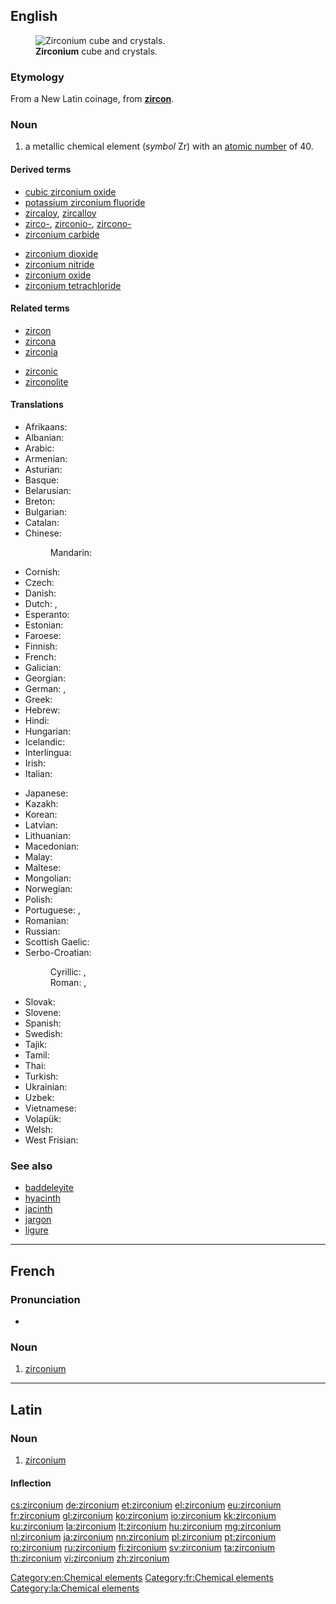 ==English==
{{elements|Zr|yttrium|Y|niobium|Nb}}
{{wikipedia}}
[[File:Zirconium crystal bar and 1cm3 cube.jpg|thumb|'''Zirconium''' cube and crystals.]]

===Etymology===
From a New Latin coinage, from '''[[zircon]]'''.

===Noun===
{{en-noun|-}}

# a metallic chemical element (''symbol'' Zr) with an [[atomic number]] of 40.

====Derived terms====
{{der-top|}}
* [[cubic zirconium oxide]]
* [[potassium zirconium fluoride]]
* [[zircaloy]], [[zircalloy]]
* [[zirco-]], [[zirconio-]], [[zircono-]]
* [[zirconium carbide]]
{{der-mid}}
* [[zirconium dioxide]]
* [[zirconium nitride]]
* [[zirconium oxide]]
* [[zirconium tetrachloride]]
{{der-bottom}}

====Related terms====
{{rel-top|}}
* [[zircon]]
* [[zircona]]
* [[zirconia]]
{{rel-mid}}
* [[zirconic]]
* [[zirconolite]]
{{rel-bottom}}

====Translations====

{{trans-top|chemical element}}
* Afrikaans: {{t-|af|sirkonium}}
* Albanian: {{t-|sq|zirkonium}}
* Arabic: {{t-|ar|زيركونيوم|m|tr=zirkúnyum|sc=Arab}}
* Armenian: {{t-|hy|ցիրկոնիում|tr=cʿirkonium}}
* Asturian: {{t-|ast|circoniu|m}}
* Basque: {{t-|eu|zirkonioa}}
* Belarusian: {{t-|be|цырконiй|m|tr=cyrkónij|sc=Cyrl}}
* Breton: {{t+|br|zirkoniom}}
* Bulgarian: {{t-|bg|цирконий|m|tr=cirkónij}}
* Catalan: {{t-|ca|zirconi}}
* Chinese:
*: Mandarin: {{t|cmn|鋯|tr=gào|sc=Hani}}
* Cornish: {{t-|kw|zerconyum}}
* Czech: {{t+|cs|zirkonium}}
* Danish: {{t-|da|zirkonium}}
* Dutch: {{t+|nl|zirkonium|n}}, {{t+|nl|zirkoon|n}}
* Esperanto: {{t+|eo|zirkonio}}
* Estonian: {{t-|et|tsirkoonium}}
* Faroese: {{t-|fo|zirkon}}
* Finnish: {{t+|fi|zirkonium}}
* French: {{t+|fr|zirconium|m}}
* Galician: {{t+|gl|circonio}}
* Georgian: {{t-|ka|ცირკონიუმი|tr=tsirkoniumi|sc=Geor}}
* German: {{t+|de|Zirkon|n}}, {{t+|de|Zirkonium|n}}
* Greek: {{t+|el|ζιρκόνιο|n|tr=zirkónio}}
* Hebrew: {{t+|he|זירקוניום|tr=zirkónyum|sc=Hebr}}
* Hindi: {{t-|hi|गोमेदातु|tr=gomedaatu|sc=Deva}}
* Hungarian: {{t+|hu|cirkónium}}
* Icelandic: {{t+|is|sirkon}}
* Interlingua: {{t-|ia|zirconium}}
* Irish: {{t+|ga|siorcóiniam}}
* Italian: {{t+|it|zirconio|m}}
{{trans-mid}}
* Japanese: {{t+|ja|ジルコニウム|tr=jirukoniumu}}
* Kazakh: {{t-|kk|цирконий|tr=cirkoniy|sc=Cyrl}}
* Korean: {{t+|ko|지르코늄|tr=jireukonyum|sc=Kore}}
* Latvian: {{t-|lv|cirkonijs}}
* Lithuanian: {{t+|lt|cirkonis}}
* Macedonian: {{t-|mk|циркониум|m|tr=cirkónium|sc=Cyrl}}
* Malay: {{t-|ms|zirkonium}}
* Maltese: {{t-|mt|żirkonju}}
* Mongolian: {{t-|mn|циркони|tr=cirkóni|sc=Cyrl}}
* Norwegian: {{t-|no|zirkonium}}
* Polish: {{t+|pl|cyrkon|m}}
* Portuguese: {{qualifier|Portugal}} {{t+|pt|zircónio}}, {{qualifier|Brazil}} {{t+|pt|zircônio|m}}
* Romanian: {{t+|ro|zirconiu|n}}
* Russian: {{t+|ru|цирконий|m|tr=cirkónij}}
* Scottish Gaelic: {{t-|gd|siorcòiniam}}
* Serbo-Croatian:
*: Cyrillic: {{t-|sh|циркониjум|m|sc=Cyrl}}, {{t-|sh|циркониj|m|sc=Cyrl}}
*: Roman: {{t-|sh|cirkonijum|m|sc=Latn}}, {{t-|sh|cirkonij|m|sc=Latn}}
* Slovak: {{t-|sk|zirkón}}
* Slovene: {{t+|sl|cirkonij}}
* Spanish: {{t+|es|circonio|m}}
* Swedish: {{t+|sv|zirkonium|n}}
* Tajik: {{t-|tg|cirkoni'|sc=Latn}}
* Tamil: {{t-|ta|வன்தங்கம்|tr=van-thangam|sc=Taml}}
* Thai: {{t-|th|เซอร์โคเนียม|tr=soekhōniam|sc=Thai}}
* Turkish: {{t+|tr|zirkonyum}}
* Ukrainian: {{t-|uk|цирконiй|m|tr=cyrkónij|sc=Cyrl}}
* Uzbek: {{t-|uz|цирконий|tr=tsirkoniy|sc=Cyrl}}
* Vietnamese: {{t-|vi|ziriconi}}
* Volapük: {{t+|vo|zirkonin}}
* Welsh: {{t-|cy|zirconiwm}}
* West Frisian: {{t-|fy|zirkonium}}
{{trans-bottom}}

===See also===
* [[baddeleyite]]
* [[hyacinth]]
* [[jacinth]]
* [[jargon]]
* [[ligure]]

[[Category:en:Chemical elements]]

----

==French==
{{wikipedia|lang=fr}}

===Pronunciation===
* {{IPA|lang=fr| /ziʁ.kɔ.njɔm/ }}

===Noun===
{{fr-noun-unc|m}}

# [[#English|zirconium]]

[[Category:fr:Chemical elements]]

----

==Latin==
{{wikipedia|lang=la}}

===Noun===
{{la-noun|zircōnium|zirconii|zircōniī|n|second}}

# [[#English|zirconium]]

====Inflection====
{{la-decl-2nd-N|zirconi|zircōni}}

[[Category:la:Chemical elements]]

[[cs:zirconium]]
[[de:zirconium]]
[[et:zirconium]]
[[el:zirconium]]
[[eu:zirconium]]
[[fr:zirconium]]
[[gl:zirconium]]
[[ko:zirconium]]
[[io:zirconium]]
[[kk:zirconium]]
[[ku:zirconium]]
[[la:zirconium]]
[[lt:zirconium]]
[[hu:zirconium]]
[[mg:zirconium]]
[[nl:zirconium]]
[[ja:zirconium]]
[[nn:zirconium]]
[[pl:zirconium]]
[[pt:zirconium]]
[[ro:zirconium]]
[[ru:zirconium]]
[[fi:zirconium]]
[[sv:zirconium]]
[[ta:zirconium]]
[[th:zirconium]]
[[vi:zirconium]]
[[zh:zirconium]]